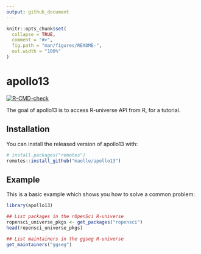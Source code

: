 ```yaml
---
output: github_document
---
```


<!-- README.md is generated from README.Rmd. Please edit that file -->

```r
knitr::opts_chunk$set(
  collapse = TRUE,
  comment = "#>",
  fig.path = "man/figures/README-",
  out.width = "100%"
)
```

# apollo13

<!-- badges: start -->
[![R-CMD-check](https://github.com/maelle/apollo13/workflows/R-CMD-check/badge.svg)](https://github.com/maelle/apollo13/actions)
<!-- badges: end -->

The goal of apollo13 is to access R-universe API from R, for a tutorial.

## Installation

You can install the released version of apollo13 with:

``` r
# install.packages("remotes")
remotes::install_github("maelle/apollo13")
```
## Example

This is a basic example which shows you how to solve a common problem:

```r
library(apollo13)

## List packages in the rOpenSci R-universe
ropensci_universe_pkgs <- get_packages("ropensci")
head(ropensci_universe_pkgs)

## List maintainers in the ggseg R-universe
get_maintainers("ggseg")
```

